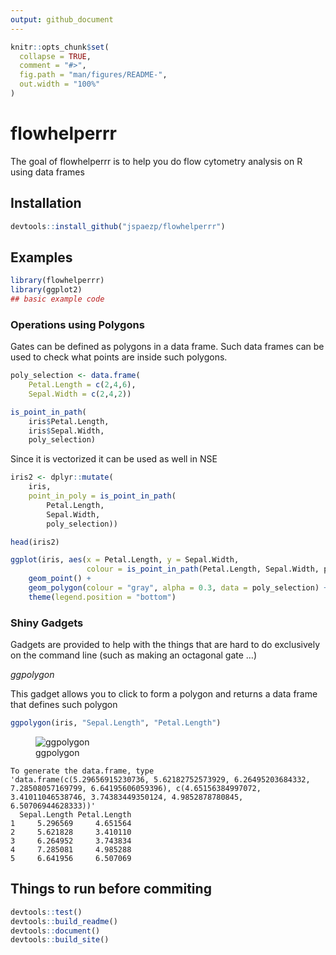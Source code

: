 ```yaml
---
output: github_document
---
```


<!-- README.md is generated from README.Rmd. Please edit that file -->

```r
knitr::opts_chunk$set(
  collapse = TRUE,
  comment = "#>",
  fig.path = "man/figures/README-",
  out.width = "100%"
)
```

# flowhelperrr

<!-- badges: start -->
<!-- badges: end -->

The goal of flowhelperrr is to help you do flow cytometry analysis on R using
data frames

## Installation

``` r
devtools::install_github("jspaezp/flowhelperrr")
```

## Examples


```r
library(flowhelperrr)
library(ggplot2)
## basic example code
```

### Operations using Polygons

Gates can be defined as polygons in a data frame. Such data frames can be used
to check what points are inside such polygons.

```r
poly_selection <- data.frame(
    Petal.Length = c(2,4,6),
    Sepal.Width = c(2,4,2))

is_point_in_path(
    iris$Petal.Length,
    iris$Sepal.Width,
    poly_selection)
```

Since it is vectorized it can be used as well in NSE

```r
iris2 <- dplyr::mutate(
    iris,
    point_in_poly = is_point_in_path(
        Petal.Length,
        Sepal.Width,
        poly_selection))

head(iris2)
```


```r
ggplot(iris, aes(x = Petal.Length, y = Sepal.Width,
                 colour = is_point_in_path(Petal.Length, Sepal.Width, poly_selection))) +
    geom_point() +
    geom_polygon(colour = "gray", alpha = 0.3, data = poly_selection) +
    theme(legend.position = "bottom")
```

### Shiny Gadgets

Gadgets are provided to help with the things that are hard to do exclusively
on the command line (such as making an octagonal gate ...)

*ggpolygon*

This gadget allows you to click to form a polygon and returns a data frame
that defines such polygon

```r
ggpolygon(iris, "Sepal.Length", "Petal.Length")
```

![ggpolygon](man/figures/ggpolygon.png)

    To generate the data.frame, type 
    'data.frame(c(5.29656915230736, 5.62182752573929, 6.26495203684332, 7.28508057169799, 6.64195606059396), c(4.65156384997072, 3.41011046538746, 3.74383449350124, 4.9852878780845, 6.50706944628333))'
      Sepal.Length Petal.Length
    1     5.296569     4.651564
    2     5.621828     3.410110
    3     6.264952     3.743834
    4     7.285081     4.985288
    5     6.641956     6.507069

## Things to run before commiting

```r
devtools::test()
devtools::build_readme()
devtools::document()
devtools::build_site()
```

